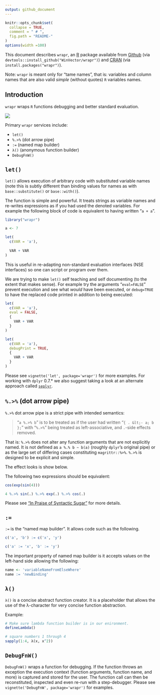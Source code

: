 ```yaml
---
output: github_document
---
```



<!-- README.md is generated from README.Rmd. Please edit that file -->



```r
knitr::opts_chunk$set(
  collapse = TRUE,
  comment = " # ",
  fig.path = "README-"
)
options(width =100)
```

This document describes `wrapr`, an [R](https://cran.r-project.org) package available from [Github](https://github.com/WinVector/wrapr) (via `devtools::install_github("WinVector/wrapr")`) and  [CRAN](https://CRAN.R-project.org/) (via `install.packages("wrapr")`).

Note: `wrapr` is meant only for "tame names", that is: variables and column names that are also valid *simple* (without quotes) `R` variables names.

## Introduction

`wrapr` wraps `R` functions debugging and better standard evaluation.


![](https://github.com/WinVector/wrapr/raw/master/tools/wraprs.png)


Primary `wrapr` services include:

 * `let()`
 * `%.>%` (dot arrow pipe)
 * `:=` (named map builder)
 * `λ()` (anonymous function builder)
 * `DebugFnW()`

 
## `let()`

`let()` allows execution of arbitrary code with substituted variable names (note this is subtly different than binding values for names as with `base::substitute()` or `base::with()`). 

The function is simple and powerful.  It treats strings as variable names and re-writes expressions as if you had used the denoted variables.  For example the following block of code is equivalent to having written "`a + a`".

```r
library("wrapr")

a <- 7

let(
  c(VAR = 'a'),
  
  VAR + VAR
)
```

This is useful in re-adapting non-standard evaluation interfaces (NSE interfaces) so one can script or program over them.

We are trying to make `let()` self teaching and self documenting (to the extent that makes sense).  For example try the arguments "`eval=FALSE`" prevent execution and see what *would* have been executed, or `debug=TRUE` to have the replaced code printed in addition to being executed:

```r
let(
  c(VAR = 'a'),
  eval = FALSE,
  {
    VAR + VAR
  }
)

let(
  c(VAR = 'a'),
  debugPrint = TRUE,
  {
    VAR + VAR
  }
)
```

Please see `vignette('let', package='wrapr')` for more examples.  For working with `dplyr` 0.7.* we also suggest taking a look at an alternate approach called [`seplyr`](https://github.com/WinVector/seplyr/blob/master/README.md).

## `%.>%` (dot arrow pipe)

`%.>%` dot arrow pipe is a strict pipe with intended semantics:


>  "`a %.>% b`" is to be treated
>  as if the user had written "`{ . &lt;- a; b };`"
>  with "`%.>%`" being treated as left-associative,
>  and `.`-side effects removed.

That is: `%.>%` does not alter any function arguments that are not explicitly named.  It is not defined as `a %.% b ~ b(a)` (roughly `dplyr`'s original pipe) or as the large set of differing cases constituting `magrittr::%>%`.  `%.>%` is designed to be explicit and simple.

The effect looks is show below.

The following two expressions should be equivalent:

```r
cos(exp(sin(4)))

4 %.>% sin(.) %.>% exp(.) %.>% cos(.)
```

Please see ["In Praise of Syntactic Sugar"](http://www.win-vector.com/blog/2017/07/in-praise-of-syntactic-sugar/) for more details.

## `:=`

`:=` is the "named map builder".  It allows code such as the following.

```r
c('a', 'b') := c('x', 'y')

c('a' := 'x', 'b' := 'y')
```

The important property of named map builder is it accepts values on the left-hand side allowing the following:
  
```r
name <- 'variableNameFromElseWhere'
name := 'newBinding'
```

## `λ()`

`λ()` is a concise abstract function creator.  It is a placeholder 
that allows the use of the λ-character for very concise function 
abstraction.

Example:

```r
# Make sure lambda function builder is in our enironment.
defineLambda()

# square numbers 1 through 4
sapply(1:4, λ(x, x^2))
```

## `DebugFnW()`

`DebugFnW()` wraps a function for debugging.  If the function throws an exception the execution context (function arguments, function name, and more) is captured and stored for the user.  The function call can then be reconstituted, inspected and even re-run with a step-debugger.  Please see `vignette('DebugFnW', package='wrapr')` for examples.

